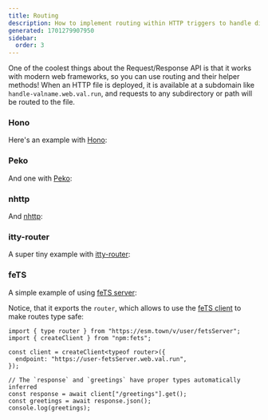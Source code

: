 ```yaml
---
title: Routing
description: How to implement routing within HTTP triggers to handle different paths and methods
generated: 1701279907950
sidebar:
  order: 3
---
```



One of the coolest things about the Request/Response API is that it works with modern web frameworks, so you can use routing and their helper methods! When an
HTTP file is deployed, it is available at a subdomain like
`handle-valname.web.val.run`, and requests to any subdirectory
or path will be routed to the file.

### Hono

Here's an example with [Hono](https://hono.dev/):

<Val url="https://www.val.town/embed/x/valdottown/HTTP_examples/Routing/honoExample" height="240px" />

### Peko

And one with [Peko](https://peko.deno.dev/):

<Val url="https://www.val.town/embed/x/valdottown/HTTP_examples/Routing/pekoExample" height="300px" />

### nhttp

And [nhttp](https://github.com/nhttp/nhttp):

<Val url="https://www.val.town/embed/x/valdottown/HTTP_examples/Routing/nhttpExample" height="350px" />

### itty-router

A super tiny example with [itty-router](https://itty.dev/itty-router):

<Val url="https://www.val.town/embed/x/valdottown/HTTP_examples/Routing/ittyExample" height="250px" />

### feTS

A simple example of using [feTS server](https://the-guild.dev/openapi/fets/server/quick-start):

<Val url="https://www.val.town/embed/x/valdottown/HTTP_examples/Routing/fetsExample" />

Notice, that it exports the `router`, which allows to use the [feTS client](https://the-guild.dev/openapi/fets/client/quick-start) to make routes type safe:

```tsx val
import { type router } from "https://esm.town/v/user/fetsServer";
import { createClient } from "npm:fets";

const client = createClient<typeof router>({
  endpoint: "https://user-fetsServer.web.val.run",
});

// The `response` and `greetings` have proper types automatically inferred
const response = await client["/greetings"].get();
const greetings = await response.json();
console.log(greetings);
``` 